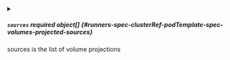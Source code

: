 


<details className="config-field" data-expandable="true">
<summary>

##### `sources` <span className="config-field-required" data-required="false">required</span> <span className="config-field-type">object[]</span> <span className="config-field-default"></span> <span className="config-field-enum"></span> {#runners-spec-clusterRef-podTemplate-spec-volumes-projected-sources}

sources is the list of volume projections

</summary>

<PartialSourcesreference />


</details>


<PartialDefaultMode />
